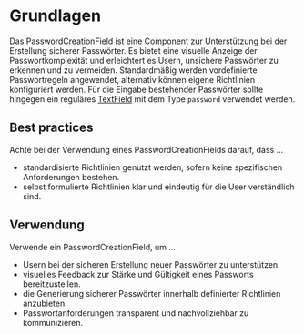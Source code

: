 # Grundlagen

Das PasswordCreationField ist eine Component zur Unterstützung bei der
Erstellung sicherer Passwörter. Es bietet eine visuelle Anzeige der
Passwortkomplexität und erleichtert es Usern, unsichere Passwörter zu erkennen
und zu vermeiden. Standardmäßig werden vordefinierte Passwortregeln angewendet,
alternativ können eigene Richtlinien konfiguriert werden. Für die Eingabe
bestehender Passwörter sollte hingegen ein reguläres
[TextField](/03-components/form-controls/text-field/overview) mit dem Type `password`
verwendet werden.

## Best practices

Achte bei der Verwendung eines PasswordCreationFields darauf, dass ...

- standardisierte Richtlinien genutzt werden, sofern keine spezifischen
  Anforderungen bestehen.
- selbst formulierte Richtlinien klar und eindeutig für die User verständlich
  sind.

## Verwendung

Verwende ein PasswordCreationField, um ...

- Usern bei der sicheren Erstellung neuer Passwörter zu unterstützen.
- visuelles Feedback zur Stärke und Gültigkeit eines Passworts bereitzustellen.
- die Generierung sicherer Passwörter innerhalb definierter Richtlinien
  anzubieten.
- Passwortanforderungen transparent und nachvollziehbar zu kommunizieren.
